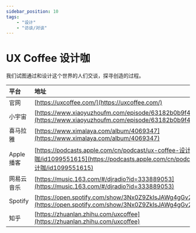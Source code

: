 ---
sidebar_position: 10
tags:
    - "设计"
    - "访谈/对谈"
---

# UX Coffee 设计咖

我们试图通过和设计这个世界的人们交谈，探寻创造的过程。

| 平台 | 地址 |
|:--|:----|
| 官网 | [https://uxcoffee.com/](https://uxcoffee.com/) |
| 小宇宙 | [https://www.xiaoyuzhoufm.com/episode/63182b0b9f4b926d48d772d4](https://www.xiaoyuzhoufm.com/episode/63182b0b9f4b926d48d772d4) |
| 喜马拉雅 | [https://www.ximalaya.com/album/4069347](https://www.ximalaya.com/album/4069347) |
| Apple 播客 | [https://podcasts.apple.com/cn/podcast/ux-coffee-设计咖/id1099551615](https://podcasts.apple.com/cn/podcast/ux-coffee-设计咖/id1099551615) |
| 网易云音乐 | [https://music.163.com/#/djradio?id=333889053](https://music.163.com/#/djradio?id=333889053) |
| Spotify | [https://open.spotify.com/show/3Nx0Z9ZkIsJAWg4gGv2tWA](https://open.spotify.com/show/3Nx0Z9ZkIsJAWg4gGv2tWA) |
| 知乎 | [https://zhuanlan.zhihu.com/uxcoffee](https://zhuanlan.zhihu.com/uxcoffee) |

